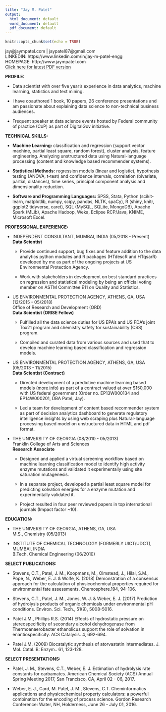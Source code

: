 ```yaml
---
title: "Jay M. Patel"
output:
  html_document: default
  word_document: default
  pdf_document: default
---
```


```r
knitr::opts_chunk$set(echo = TRUE)
```

jay@jaympatel.com | jaypatel87@gmail.com  
LINKEDIN: https://www.linkedin.com/in/jay-m-patel-engg  
HOMEPAGE: http://www.jaympatel.com  
[Click here for latest PDF version](http://www.jaympatel.com/pages/CV.pdf)
  
**PROFILE:**  

- Data scientist with over five year's experience in data analytics, machine learning, statistics and text mining.  
  
- I have coauthored 1 book, 10 papers, 26 conference presentations and am passionate about explaining data science to non-technical business audiences. 
  
- Frequent speaker at data science events hosted by Federal community of practice (CoP) as part of DigitalGov initiative.  

**TECHNICAL SKILLS:**  

- **Machine Learning:** classification and regression (support vector machine, partial least square, random forest), cluster analysis, feature engineering. Analyzing unstructured data using Natural-language processing (content and knowledge based recommender systems).
  
- **Statistical Methods:** regression models (linear and logistic), hypothesis testing (ANOVA, t-test) and confidence intervals, correlation (bivariate, partial, distances),  time series, principal component analysis and dimensionality reduction.
  
- **Software and Programming Languages:** SPSS, Stata, Python (scikit-learn, matplotlib, numpy, scipy, pandas, NLTK, spaCy), R (shiny, knitr, ggplot2 tidyverse, caret), SQL (MySQL, SQLite, MongoDB), Apache Spark (MLib), Apache Hadoop, Weka, Eclipse RCP/Java, KNIME, Microsoft Excel.
  
**PROFESSIONAL EXPERIENCE:**  

- INDEPENDENT CONSULTANT, MUMBAI, INDIA \hfill (05/2018 - Present)  
**Data Scientist**  

    + Provide continued support, bug fixes and feature addition to the data analytics python modules and R packages (HTdescR and HTqsarR) developed by me as part of the ongoing projects at US Environmental Protection Agency.  
    
    + Work with stakeholders in development on best standard practices on regression and statistical modeling by being an official voting member on ASTM Committee E11 on Quality and Statistics.  
   
- US ENVIRONMENTAL PROTECTION AGENCY, ATHENS, GA, USA \hfill (12/2015 - 05/2018)      
Office of Research and Development (ORD)  
**Data Scientist (ORISE Fellow)**  

    + Fulfilled all the data science duties for US EPA's and US FDA's joint Tox21 program and chemistry safety for sustainability (CSS) program.
  
    + Compiled and curated data from various sources and used that to develop machine learning based classification and regression models.
  
  
- US ENVIRONMENTAL PROTECTION AGENCY, ATHENS, GA, USA \hfill (05/2013 - 11/2015)    
**Data Scientist (Contract)**  

    + Directed development of a predictive machine learning based models [(more info)](http://www.jaympatel.com/assets/DoD_SERDP_case_study.pdf) as part of a contract valued at over $150,000 with US federal government (Order no. EP13W000134 and EP14W000201, DBA Patel, Jay).
  
    + Led a team for development of content based recommender system as part of decision analytics dashboard to generate regulatory intelligence insights by using web scraping plus Natural-language processing based model on unstructured data in HTML and pdf format.
  
- THE UNIVERSITY OF GEORGIA \hfill (08/2010 - 05/2013)      
Franklin College of Arts and Sciences  
**Research Associate**  

    + Designed and applied a virtual screening workflow based on machine learning classification model to identify high activity enzyme mutations and validated it experimentally using site saturation mutagenesis.
  
    + In a separate project, developed a partial least square model for predicting solvation energies for a enzyme mutation and experimentally validated it.
  
    + Project resulted in four peer reviewed papers in top international journals (Impact factor ~10).
  
**EDUCATION:**  

- THE UNIVERSITY OF GEORGIA, ATHENS, GA, USA  					
M.S., Chemistry \hfill (05/2013)        
  
- INSTITUTE OF CHEMICAL TECHNOLOGY (FORMERLY UICT/UDCT), MUMBAI, INDIA	 
B.Tech, Chemical Engineering \hfill (06/2010)    
  
**SELECT PUBLICATIONS:**  

- Stevens, C.T., Patel, J. M., Koopmans, M., Olmstead, J., Hilal, S.M., Pope, N., Weber, E. J. & Wolfe, K. (2018) Demonstration of a consensus approach for the calculation of physicochemical properties required for environmental fate assessments. Chemosphere.194, 94-106. 
  
- Stevens, C.T., Patel, J. M., Jones, W. J. & Weber, E. J. (2017) Prediction of hydrolysis products of organic chemicals under environmental pH conditions. Environ. Sci. Tech., 51(9), 5008-5016.  
  
- Patel J.M., Phillips R.S. (2014) Effects of hydrostatic pressure on stereospecificity of secondary alcohol dehydrogenase from Thermoanaerobacter ethanolicus support the role of solvation in enantiospecificity. ACS Catalysis. 4, 692-694.  

- Patel J.M. (2009) Biocatalytic synthesis of atorvastatin intermediates. J. Mol. Catal. B: Enzym.. 61, 123-128.  

**SELECT PRESENTATIONS:**  

- Patel, J. M., Stevens, C.T., Weber, E. J. Estimation of hydrolysis rate constants for carbamates. American Chemical Society (ACS) Annual Spring Meeting 2017, San Francisco, CA, April 02 - 06, 2017.  

- Weber, E. J., Card, M. Patel, J. M., Stevens, C.T. Cheminformatics applications and physicochemical property calculators: a powerful combination for the encoding of process science. Gordon Research Conference: Water, NH, Holderness, June 26 - July 01, 2016.  
